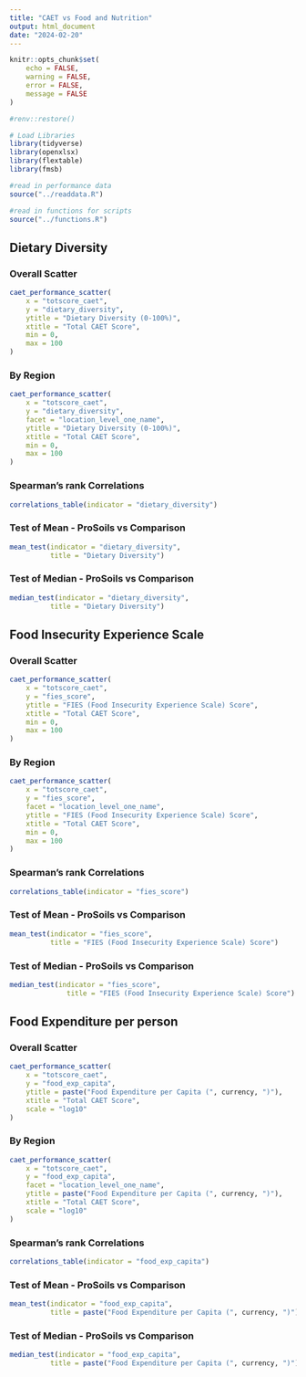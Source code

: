```yaml
---
title: "CAET vs Food and Nutrition"
output: html_document
date: "2024-02-20"
---
```


```r
knitr::opts_chunk$set(
    echo = FALSE,
    warning = FALSE,
    error = FALSE,
    message = FALSE
)

#renv::restore()

# Load Libraries
library(tidyverse)
library(openxlsx)
library(flextable)
library(fmsb)

#read in performance data
source("../readdata.R")

#read in functions for scripts
source("../functions.R")

```

## Dietary Diversity

### Overall Scatter

```r
caet_performance_scatter(
    x = "totscore_caet",
    y = "dietary_diversity",
    ytitle = "Dietary Diversity (0-100%)",
    xtitle = "Total CAET Score",
    min = 0,
    max = 100
)
```

### By Region

```r
caet_performance_scatter(
    x = "totscore_caet",
    y = "dietary_diversity",
    facet = "location_level_one_name",
    ytitle = "Dietary Diversity (0-100%)",
    xtitle = "Total CAET Score",
    min = 0,
    max = 100
)
```

### Spearman's rank Correlations

```r
correlations_table(indicator = "dietary_diversity")
```

### Test of Mean - ProSoils vs Comparison

```r
mean_test(indicator = "dietary_diversity",
          title = "Dietary Diversity")
```

### Test of Median - ProSoils vs Comparison

```r
median_test(indicator = "dietary_diversity",
          title = "Dietary Diversity")
```

## Food Insecurity Experience Scale

### Overall Scatter

```r
caet_performance_scatter(
    x = "totscore_caet",
    y = "fies_score",
    ytitle = "FIES (Food Insecurity Experience Scale) Score",
    xtitle = "Total CAET Score",
    min = 0,
    max = 100
)
```

### By Region

```r
caet_performance_scatter(
    x = "totscore_caet",
    y = "fies_score",
    facet = "location_level_one_name",
    ytitle = "FIES (Food Insecurity Experience Scale) Score",
    xtitle = "Total CAET Score",
    min = 0,
    max = 100
)
```




### Spearman's rank Correlations

```r
correlations_table(indicator = "fies_score")
```

### Test of Mean - ProSoils vs Comparison

```r
mean_test(indicator = "fies_score",
          title = "FIES (Food Insecurity Experience Scale) Score")
```

### Test of Median - ProSoils vs Comparison

```r

median_test(indicator = "fies_score",
              title = "FIES (Food Insecurity Experience Scale) Score")

```

## Food Expenditure per person

### Overall Scatter

```r
caet_performance_scatter(
    x = "totscore_caet",
    y = "food_exp_capita",
    ytitle = paste("Food Expenditure per Capita (", currency, ")"),
    xtitle = "Total CAET Score",
    scale = "log10"
)
```

### By Region

```r
caet_performance_scatter(
    x = "totscore_caet",
    y = "food_exp_capita",
    facet = "location_level_one_name",
    ytitle = paste("Food Expenditure per Capita (", currency, ")"),
    xtitle = "Total CAET Score",
    scale = "log10"
)
```

### Spearman's rank Correlations

```r
correlations_table(indicator = "food_exp_capita")
```

### Test of Mean - ProSoils vs Comparison

```r
mean_test(indicator = "food_exp_capita",
          title = paste("Food Expenditure per Capita (", currency, ")"))
```

### Test of Median - ProSoils vs Comparison

```r
median_test(indicator = "food_exp_capita",
          title = paste("Food Expenditure per Capita (", currency, ")"))
```
